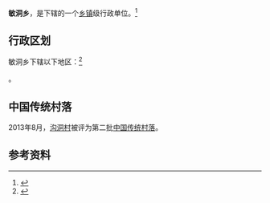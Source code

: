 {{中国乡级行政区|52/26/29/205/000}}

'''敏洞乡'''，是{{PRC admin/fullname|52/26/29/205/000|3}}下辖的一个[[乡镇|乡镇]]级行政单位。<ref>{{PRC admin/ref sgc|{{PRC admin/parent|52/26/29/205/000}}}}</ref>

== 行政区划 ==

敏洞乡下辖以下地区：<ref>{{PRC admin/ref sgc|52/26/29/205/000}}</ref>

{{PRC admin/children|52/26/29/205/000}}。

==中国传统村落==
2013年8月，[[沟洞村|沟洞村]]被评为第二批[[中国传统村落|中国传统村落]]。

== 参考资料 ==

{{reflist}}

{{行政区划小作品}}
{{PRC admin/navcat|52/26/29/205/000}}